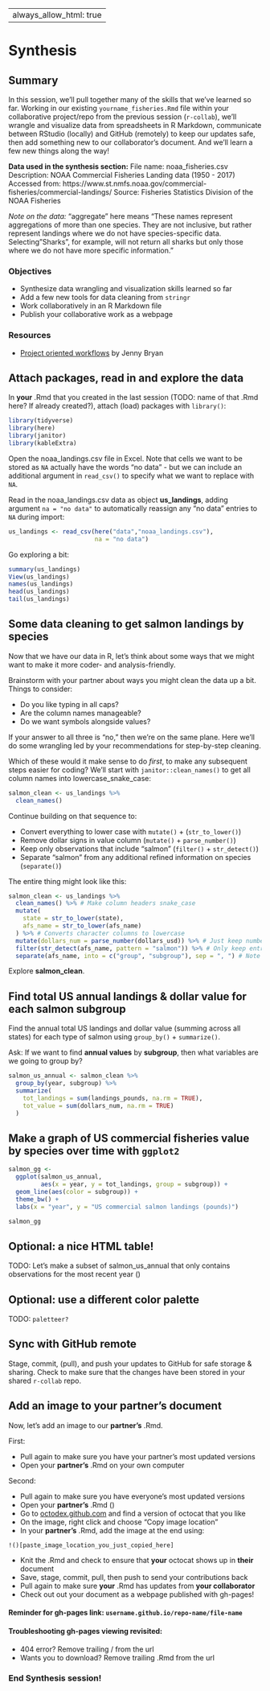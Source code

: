 --
always_allow_html: true
--

# Synthesis {#synthesis}

## Summary

In this session, we'll pull together many of the skills that we've learned so far. Working in our existing `yourname_fisheries.Rmd` file within your collaborative project/repo from the previous session (`r-collab`), we'll wrangle and visualize data from spreadsheets in R Markdown, communicate between RStudio (locally) and GitHub (remotely) to keep our updates safe, then add something new to our collaborator's document. And we'll learn a few new things along the way! 

**Data used in the synthesis section:**
File name: noaa_fisheries.csv
Description: NOAA Commercial Fisheries Landing data (1950 - 2017)
Accessed from: https://www.st.nmfs.noaa.gov/commercial-fisheries/commercial-landings/
Source: Fisheries Statistics Division of the NOAA Fisheries

*Note on the data:* "aggregate" here means "These names represent aggregations of more than one species. They are not inclusive, but rather represent landings where we do not have species-specific data. Selecting "Sharks", for example, will not return all sharks but only those where we do not have more specific information."

### Objectives

- Synthesize data wrangling and visualization skills learned so far
- Add a few new tools for data cleaning from `stringr`
- Work collaboratively in an R Markdown file
- Publish your collaborative work as a webpage

### Resources

- [Project oriented workflows](https://www.tidyverse.org/blog/2017/12/workflow-vs-script/) by Jenny Bryan

## Attach packages, read in and explore the data

In **your** .Rmd that you created in the last session (TODO: name of that .Rmd here? If already created?), attach (load) packages with `library()`:

```r

library(tidyverse)
library(here)  
library(janitor) 
library(kableExtra)

```

Open the noaa_landings.csv file in Excel. Note that cells we want to be stored as `NA` actually have the words "no data" - but we can include an additional argument in `read_csv()` to specify what we want to replace with `NA`.

Read in the noaa_landings.csv data as object **us_landings**, adding argument `na = "no data"` to automatically reassign any "no data" entries to `NA` during import: 

```r
us_landings <- read_csv(here("data","noaa_landings.csv"),
                        na = "no data")
```

Go exploring a bit:
```r
summary(us_landings)
View(us_landings)
names(us_landings)
head(us_landings)
tail(us_landings)
```

## Some data cleaning to get salmon landings by species

Now that we have our data in R, let's think about some ways that we might want to make it more coder- and analysis-friendly. 

Brainstorm with your partner about ways you might clean the data up a bit. Things to consider:

- Do you like typing in all caps?
- Are the column names manageable?
- Do we want symbols alongside values?

If your answer to all three is "no," then we're on the same plane. Here we'll do some wrangling led by your recommendations for step-by-step cleaning. 

Which of these would it make sense to do *first*, to make any subsequent steps easier for coding? We'll start with `janitor::clean_names()` to get all column names into lowercase_snake_case:
```r
salmon_clean <- us_landings %>% 
  clean_names()
```

Continue building on that sequence to:

- Convert everything to lower case with `mutate()` + (`str_to_lower()`)
- Remove dollar signs in value column (`mutate()` + `parse_number()`)
- Keep only observations that include "salmon" (`filter()` + `str_detect()`)
- Separate "salmon" from any additional refined information on species (`separate()`)

The entire thing might look like this: 
```r
salmon_clean <- us_landings %>% 
  clean_names() %>% # Make column headers snake_case
  mutate(
    state = str_to_lower(state),
    afs_name = str_to_lower(afs_name)
  ) %>% # Converts character columns to lowercase
  mutate(dollars_num = parse_number(dollars_usd)) %>% # Just keep numbers from $ column
  filter(str_detect(afs_name, pattern = "salmon")) %>% # Only keep entries w/"salmon"
  separate(afs_name, into = c("group", "subgroup"), sep = ", ") # Note comma-space
```

Explore **salmon_clean**.

## Find total US annual landings & dollar value for each salmon subgroup

Find the annual total US landings and dollar value (summing across all states) for each type of salmon using `group_by()` + `summarize()`. 

Ask: If we want to find **annual values** by **subgroup**, then what variables are we going to group by? 

```r

salmon_us_annual <- salmon_clean %>% 
  group_by(year, subgroup) %>% 
  summarize(
    tot_landings = sum(landings_pounds, na.rm = TRUE),
    tot_value = sum(dollars_num, na.rm = TRUE)
  )

```

## Make a graph of US commercial fisheries value by species over time with `ggplot2`

```r
salmon_gg <- 
  ggplot(salmon_us_annual, 
         aes(x = year, y = tot_landings, group = subgroup)) +
  geom_line(aes(color = subgroup)) +
  theme_bw() +
  labs(x = "year", y = "US commercial salmon landings (pounds)")

salmon_gg
```

## Optional: a nice HTML table!

TODO: Let's make a subset of salmon_us_annual that only contains observations for the most recent year ()

## Optional: use a different color palette

TODO: `paletteer?`

## Sync with GitHub remote

Stage, commit, (pull), and push your updates to GitHub for safe storage & sharing. Check to make sure that the changes have been stored in your shared `r-collab` repo. 

## Add an image to your partner's document

Now, let's add an image to our **partner's** .Rmd.

First: 

- Pull again to make sure you have your partner's most updated versions
- Open your **partner's** .Rmd on your own computer

Second: 

- Pull again to make sure you have everyone's most updated versions
- Open your **partner's** .Rmd ()
- Go to [octodex.github.com](https://octodex.github.com/) and find a version of octocat that you like
- On the image, right click and choose "Copy image location"
- In your **partner's** .Rmd, add the image at the end using:

`!()[paste_image_location_you_just_copied_here]`

- Knit the .Rmd and check to ensure that **your** octocat shows up in **their** document
- Save, stage, commit, pull, then push to send your contributions back
- Pull again to make sure **your** .Rmd has updates from **your collaborator**
- Check out out your document as a webpage published with gh-pages!

#### Reminder for gh-pages link: `username.github.io/repo-name/file-name`

#### Troubleshooting gh-pages viewing revisited:

- 404 error? Remove trailing / from the url 
- Wants you to download? Remove trailing .Rmd from the url

### End Synthesis session!

